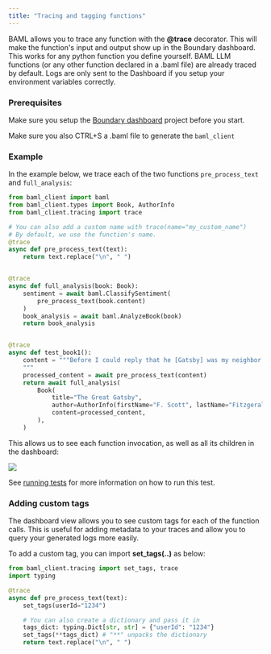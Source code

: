 ```yaml
---
title: "Tracing and tagging functions"
---
```


BAML allows you to trace any function with the **@trace** decorator.
This will make the function's input and output show up in the Boundary dashboard. This works for any python function you define yourself. BAML LLM functions (or any other function declared in a .baml file) are already traced by default. Logs are only sent to the Dashboard if you setup your environment variables correctly.


### Prerequisites
Make sure you setup the [Boundary dashboard](/quickstart#setting-up-the-boundary-dashboard) project before you start.

Make sure you also CTRL+S a .baml file to generate the `baml_client`

### Example

In the example below, we trace each of the two functions `pre_process_text` and `full_analysis`:

```python
from baml_client import baml
from baml_client.types import Book, AuthorInfo
from baml_client.tracing import trace

# You can also add a custom name with trace(name="my_custom_name")
# By default, we use the function's name.
@trace
async def pre_process_text(text):
    return text.replace("\n", " ")


@trace
async def full_analysis(book: Book):
    sentiment = await baml.ClassifySentiment(
        pre_process_text(book.content)
    )
    book_analysis = await baml.AnalyzeBook(book)
    return book_analysis


@trace
async def test_book1():
    content = """Before I could reply that he [Gatsby] was my neighbor...
    """
    processed_content = await pre_process_text(content)
    return await full_analysis(
        Book(
            title="The Great Gatsby",
            author=AuthorInfo(firstName="F. Scott", lastName="Fitzgerald"),
            content=processed_content,
        ),
    )
```


This allows us to see each function invocation, as well as all its children in the dashboard:

<img src="/images/dashboard/dashboard-test-pic.png" width="auto" />

See [running tests](/running-tests) for more information on how to run this test.

### Adding custom tags

The dashboard view allows you to see custom tags for each of the function calls. This is useful for adding metadata to your traces and allow you to query your generated logs more easily.

To add a custom tag, you can import **set_tags(..)** as below:

```python
from baml_client.tracing import set_tags, trace
import typing

@trace
async def pre_process_text(text):
    set_tags(userId="1234")

    # You can also create a dictionary and pass it in
    tags_dict: typing.Dict[str, str] = {"userId": "1234"}
    set_tags(**tags_dict) # "**" unpacks the dictionary
    return text.replace("\n", " ")
```
